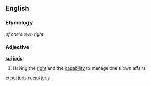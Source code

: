 ==English==

===Etymology===
{{etyl|la|en}} ''of one's own right''

===Adjective===
{{wikipedia}}
'''[[sui]] [[juris]]'''

# Having the [[right]] and the [[capability]] to manage one's own affairs

[[et:sui juris]]
[[ru:sui juris]]